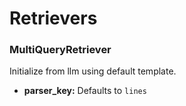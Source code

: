# Retrievers


### MultiQueryRetriever


Initialize from llm using default template.


- **parser_key:** Defaults to `lines`
